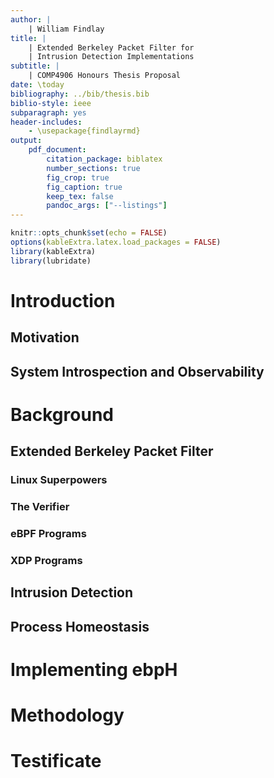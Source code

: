 ```yaml
---
author: |
    | William Findlay
title: |
    | Extended Berkeley Packet Filter for
    | Intrusion Detection Implementations
subtitle: |
    | COMP4906 Honours Thesis Proposal
date: \today
bibliography: ../bib/thesis.bib
biblio-style: ieee
subparagraph: yes
header-includes:
    - \usepackage{findlayrmd}
output:
    pdf_document:
        citation_package: biblatex
        number_sections: true
        fig_crop: true
        fig_caption: true
        keep_tex: false
        pandoc_args: ["--listings"]
---
```

```r
knitr::opts_chunk$set(echo = FALSE)
options(kableExtra.latex.load_packages = FALSE)
library(kableExtra)
library(lubridate)
```
<!-- Setup -->
\pagestyle{fancy}
\counterwithin{lstlisting}{section}
\renewcommand{\maketitle}{\oldmaketitle}

\makeatletter
\def\@maketitle{
\begin{center}
{\Huge \@title \par}
{\Large COMP4906 Honours Thesis Proposal}
\vskip 1.5em
by
\vskip 1.5em
{\large \bfseries\@author}
\vskip 0.5em
{\large \itshape \thedate}
\vfill
Under the supervision of Dr.\ Anil Somayaji\\
Carleton University
\vfill
\end{center}
}
\makeatother

<!-- Title page -->
\maketitle
\thispagestyle{empty}

\newpage
\pagenumbering{roman}
\section*{Abstract}
\markboth{Abstract}{}

\newpage
\section*{Acknowledgments}
\markboth{Acknowledgments}{}

<!-- Table of contents -->
\newpage
\tableofcontents

<!-- List of figs, tables, listings -->
\newpage
\listoffigures
\listoftables
\lstlistoflistings

<!-- Setup the rest of the document -->
\newpage
\pagenumbering{arabic}
\setcounter{page}{1}

# Introduction

## Motivation

## System Introspection and Observability

# Background

## Extended Berkeley Packet Filter

### Linux Superpowers

### The Verifier

### eBPF Programs

### XDP Programs

## Intrusion Detection

## Process Homeostasis

# Implementing ebpH

# Methodology

<!-- References -->
\clearpage
\nocite{*}
\addcontentsline{toc}{section}{References}
\printbibliography
\renewcommand{\printbibliography}{\relax}
\clearpage

\appendix

# Testificate

# <!-- Ugly hack to suppress bib at the end -->
